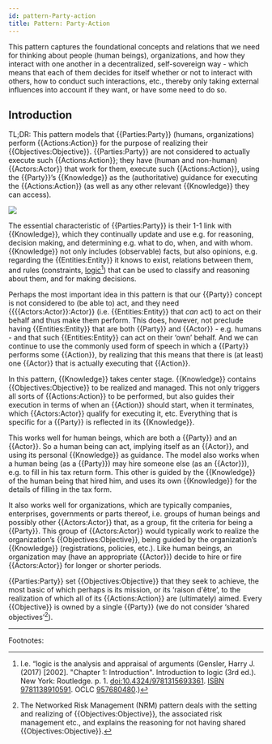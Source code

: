 ```yaml
---
id: pattern-Party-action
title: Pattern: Party-Action
---
```


This pattern captures the foundational concepts and relations that we need for thinking about people (human beings), organizations, and how they interact with one another in a decentralized, self-sovereign way - which means that each of them decides for itself whether or not to interact with others, how to conduct such interactions, etc., thereby only taking external influences into account if they want, or have some need to do so.

## Introduction
TL;DR: This pattern models that {{Parties:Party}} (humans, organizations) perform {{Actions:Action}} for the purpose of realizing their {{Objectives:Objective}}. {{Parties:Party}} are not considered to actually execute such {{Actions:Action}}; they have (human and non-human) {{Actors:Actor}} that work for them, execute such {{Actions:Action}}, using the {{Party}}’s {{Knowledge}} as the (authoritative) guidance for executing the {{Actions:Action}} (as well as any other relevant {{Knowledge}} they can access).

<Image src=pattern-Party-action.png />

The essential characteristic of {{Parties:Party}} is their 1-1 link with {{Knowledge}}, which they continually update and use e.g. for reasoning, decision making, and determining e.g. what to do, when, and with whom. {{Knowledge}} not only includes (observable) facts, but also opinions, e.g. regarding the {{Entities:Entity}} it knows to exist, relations between them, and rules (constraints, [logic](https://en.wikipedia.org/wiki/Logic)[^1]) that can be used to classify and reasoning about them, and for making decisions. 

Perhaps the most important idea in this pattern is that our {{Party}} concept is not considered to (be able to) act, and they need {{{{Actors:Actor}}:Actor}} (i.e. {{Entities:Entity}} that _can_ act) to act on their behalf and thus make them perform. This does, however,  not preclude having {{Entities:Entity}} that are both {{Party}} and {{Actor}} - e.g. humans - and that such {{Entities:Entity}} can act on their ‘own’ behalf. And we can continue to use the commonly used form of speech in which a {{Party}} performs some {{Action}}, by realizing that this means that there is (at least) one {{Actor}} that is actually executing that {{Action}}.

In this pattern, {{Knowledge}} takes center stage. {{Knowledge}} contains {{Objectives:Objective}} to be realized and managed. This not only triggers all sorts of {{Actions:Action}} to be performed, but also guides their execution in terms of when an {{Action}} should start, when it terminates, which {{Actors:Actor}} qualify for executing it, etc. Everything that is specific for a {{Party}} is reflected in its {{Knowledge}}.

This works well for human beings, which are both a {{Party}} and an {{Actor}}. So a human being can act, implying itself as an {{Actor}}, and using its personal {{Knowledge}} as guidance. The model also works when a human being (as a {{Party}}) may hire someone else (as an {{Actor}}), e.g. to fill in his tax return form. This other is guided by the {{Knowledge}} of the human being that hired him, and uses its own {{Knowledge}} for the details of filling in the tax form.

It also works well for organizations, which are typically companies, enterprises, governments or parts thereof, i.e. groups of human beings and possibly other {{Actors:Actor}} that, as a group, fit the criteria for being a {{Party}}. This group of {{Actors:Actor}} would typically work to realize the organization’s {{Objectives:Objective}}, being guided by the organization’s {{Knowledge}} (registrations, policies, etc.). Like human beings, an organization may (have an appropriate {{Actor}}) decide to hire or fire {{Actors:Actor}} for longer or shorter periods.

{{Parties:Party}} set {{Objectives:Objective}} that they seek to achieve, the most basic of which perhaps is its mission, or its ‘raison d'être’, to the realization of which all of its {{Actions:Action}} are (ultimately) aimed. Every {{Objective}} is owned by a single {{Party}} (we do not consider ‘shared objectives’[^2]).

---
Footnotes:

[^1]: I.e. “logic is the analysis and appraisal of arguments (Gensler, Harry J. (2017) [2002]. "Chapter 1: Introduction". Introduction to logic (3rd ed.). New York: Routledge. p. 1. [doi:10.4324/9781315693361](https://doi.org/10.4324%2F9781315693361). [ISBN 9781138910591](https://en.wikipedia.org/wiki/Special:BookSources/9781138910591). OCLC [957680480](https://www.worldcat.org/oclc/957680480).)

[^2]: The Networked Risk Management (NRM) pattern deals with the setting and realizing of {{Objectives:Objective}}, the associated risk management etc., and explains the reasoning for not having shared {{Objectives:Objective}}.